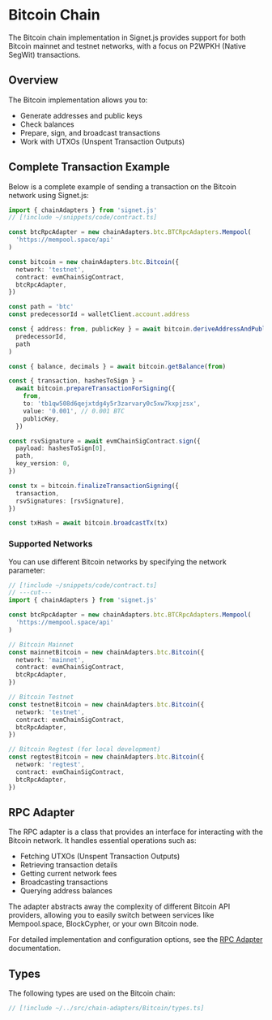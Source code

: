 # Bitcoin Chain

The Bitcoin chain implementation in Signet.js provides support for both Bitcoin mainnet and testnet networks, with a focus on P2WPKH (Native SegWit) transactions.

## Overview

The Bitcoin implementation allows you to:

- Generate addresses and public keys
- Check balances
- Prepare, sign, and broadcast transactions
- Work with UTXOs (Unspent Transaction Outputs)

## Complete Transaction Example

Below is a complete example of sending a transaction on the Bitcoin network using Signet.js:

```ts twoslash
import { chainAdapters } from 'signet.js'
// [!include ~/snippets/code/contract.ts]

const btcRpcAdapter = new chainAdapters.btc.BTCRpcAdapters.Mempool(
  'https://mempool.space/api'
)

const bitcoin = new chainAdapters.btc.Bitcoin({
  network: 'testnet',
  contract: evmChainSigContract,
  btcRpcAdapter,
})

const path = 'btc'
const predecessorId = walletClient.account.address

const { address: from, publicKey } = await bitcoin.deriveAddressAndPublicKey(
  predecessorId,
  path
)

const { balance, decimals } = await bitcoin.getBalance(from)

const { transaction, hashesToSign } =
  await bitcoin.prepareTransactionForSigning({
    from,
    to: 'tb1qw508d6qejxtdg4y5r3zarvary0c5xw7kxpjzsx',
    value: '0.001', // 0.001 BTC
    publicKey,
  })

const rsvSignature = await evmChainSigContract.sign({
  payload: hashesToSign[0],
  path,
  key_version: 0,
})

const tx = bitcoin.finalizeTransactionSigning({
  transaction,
  rsvSignatures: [rsvSignature],
})

const txHash = await bitcoin.broadcastTx(tx)
```

### Supported Networks

You can use different Bitcoin networks by specifying the network parameter:

```ts twoslash
// [!include ~/snippets/code/contract.ts]
// ---cut---
import { chainAdapters } from 'signet.js'

const btcRpcAdapter = new chainAdapters.btc.BTCRpcAdapters.Mempool(
  'https://mempool.space/api'
)

// Bitcoin Mainnet
const mainnetBitcoin = new chainAdapters.btc.Bitcoin({
  network: 'mainnet',
  contract: evmChainSigContract,
  btcRpcAdapter,
})

// Bitcoin Testnet
const testnetBitcoin = new chainAdapters.btc.Bitcoin({
  network: 'testnet',
  contract: evmChainSigContract,
  btcRpcAdapter,
})

// Bitcoin Regtest (for local development)
const regtestBitcoin = new chainAdapters.btc.Bitcoin({
  network: 'regtest',
  contract: evmChainSigContract,
  btcRpcAdapter,
})
```

## RPC Adapter

The RPC adapter is a class that provides an interface for interacting with the Bitcoin network. It handles essential operations such as:

- Fetching UTXOs (Unspent Transaction Outputs)
- Retrieving transaction details
- Getting current network fees
- Broadcasting transactions
- Querying address balances

The adapter abstracts away the complexity of different Bitcoin API providers, allowing you to easily switch between services like Mempool.space, BlockCypher, or your own Bitcoin node.

For detailed implementation and configuration options, see the [RPC Adapter](/signetjs/chains/bitcoin/btc-rpc-adapter) documentation.

## Types

The following types are used on the Bitcoin chain:

```ts twoslash
// [!include ~/../src/chain-adapters/Bitcoin/types.ts]
```
